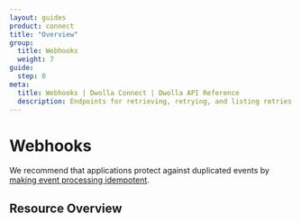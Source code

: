 ```yaml
---
layout: guides
product: connect
title: "Overview"
group:
  title: Webhooks
  weight: 7
guide:
  step: 0
meta:
  title: Webhooks | Dwolla Connect | Dwolla API Reference
  description: Endpoints for retrieving, retrying, and listing retries for webhooks.
---
```



# Webhooks

We recommend that applications protect against duplicated events by [making event processing idempotent](/guides/webhooks/process-validate#check-for-duplicate-events).

## Resource Overview

<Table table={Webhook} />

